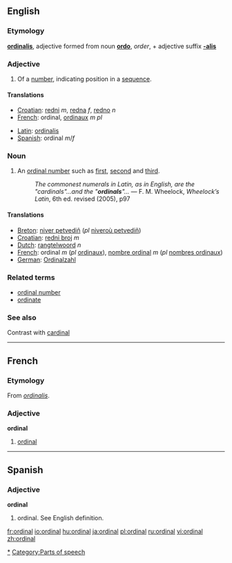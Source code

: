 ==English==

===Etymology===
{{L.}} '''[[ordinalis]]''', adjective formed from noun '''[[ordo]]''', ''order'', + adjective suffix '''[[-alis]]'''

===Adjective===
{{en-adj|-}}

# Of a [[number]], indicating position in a [[sequence]].

====Translations====
{{top}}
*[[Croatian]]: [[redni]] ''m'', [[redna]] ''f'', [[redno]] ''n''
*[[French]]: ordinal, [[ordinaux]] ''m pl''
{{mid}}
*[[Latin]]: [[ordinalis]]
*[[Spanish]]: ordinal ''m''/''f''
{{bottom}}

===Noun===
{{wikipedia}}
{{en-noun}}

# An [[ordinal number]] such as [[first]], [[second]] and [[third]].
#: ''The commonest numerals in Latin, as in English, are the "cardinals"...and the "'''ordinals'''"...'' — F. M. Wheelock, ''Wheelock’s Latin'', 6th ed. revised (2005), p97

====Translations====
{{top}}
*[[Breton]]: [[niver petvediñ]] (''pl'' [[niveroù petvediñ]])
*[[Croatian]]: [[redni broj]] ''m''
*[[Dutch]]: [[rangtelwoord]] ''n''
*[[French]]: ordinal ''m'' (''pl'' [[ordinaux]]), [[nombre ordinal]] ''m'' (''pl'' [[nombres ordinaux]])
*[[German]]: [[Ordinalzahl]]
{{bottom}}

===Related terms===
*[[ordinal number]]
*[[ordinate]]

===See also===
Contrast with [[cardinal]]

----
==French==
===Etymology===
From {{L.}} ''[[ordinalis]]''.

===Adjective===
'''ordinal'''
#[[#Adjective|ordinal]]

----

==Spanish==

===Adjective===
'''ordinal'''

# ordinal.  See English definition.

[[Category:Numbers|*]]
[[Category:Parts of speech]]

[[fr:ordinal]]
[[io:ordinal]]
[[hu:ordinal]]
[[ja:ordinal]]
[[pl:ordinal]]
[[ru:ordinal]]
[[vi:ordinal]]
[[zh:ordinal]]